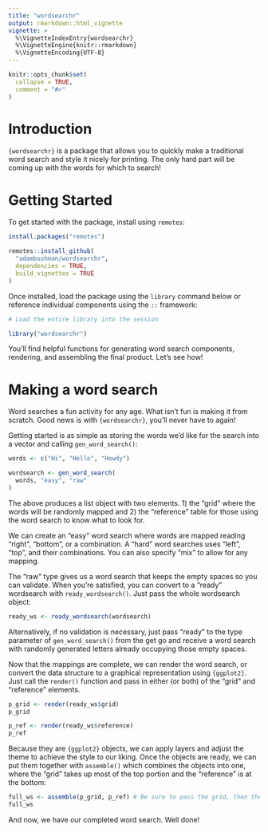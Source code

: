 ```yaml
---
title: "wordsearchr"
output: rmarkdown::html_vignette
vignette: >
  %\VignetteIndexEntry{wordsearchr}
  %\VignetteEngine{knitr::rmarkdown}
  %\VignetteEncoding{UTF-8}
---
```


```r
knitr::opts_chunk$set(
  collapse = TRUE,
  comment = "#>"
)
```

# Introduction

`{wordsearchr}` is a package that allows you to quickly make a traditional word search and style it nicely for printing. The only hard part will be coming up with the words for which to search!

# Getting Started

To get started with the package, install using `remotes`:

```r
install.packages("remotes")

remotes::install_github(
  "adambushman/wordsearchr", 
  dependencies = TRUE, 
  build_vignettes = TRUE
)
```

Once installed, load the package using the `library` command below or reference individual components using the `::` framework:

```r
# Load the entire library into the session

library("wordsearchr")
```

You'll find helpful functions for generating word search components, rendering, and assembling the final product. Let's see how!

# Making a word search

Word searches a fun activity for any age. What isn't fun is making it from scratch. Good news is with `{wordsearchr}`, you'll never have to again! 

Getting started is as simple as storing the words we'd like for the search into a vector and calling `gen_word_search()`:

```r
words <- c("Hi", "Hello", "Howdy")

wordsearch <- gen_word_search(
  words, "easy", "raw"
)
```

The above produces a list object with two elements. 1) the "grid" where the words will be randomly mapped and 2) the "reference" table for those using the word search to know what to look for.

We can create an "easy" word search where words are mapped reading "right", "bottom", or a combination. A "hard" word searches uses "left", "top", and their combinations. You can also specify "mix" to allow for any mapping.

The "raw" type gives us a word search that keeps the empty spaces so you can validate. When you're satisfied, you can convert to a "ready" wordsearch with `ready_wordsearch()`. Just pass the whole wordsearch object:

```r
ready_ws <- ready_wordsearch(wordsearch)
```

Alternatively, if no validation is necessary, just pass "ready" to the type parameter of `gen_word_search()` from the get go and receive a word search with randomly generated letters already occupying those empty spaces.

Now that the mappings are complete, we can render the word search, or convert the data structure to a graphical representation using `{ggplot2}`. Just call the `render()` function and pass in either (or both) of the "grid" and "reference" elements.

```r
p_grid <- render(ready_ws$grid)
p_grid

p_ref <- render(ready_ws$reference)
p_ref
```

Because they are `{ggplot2}` objects, we can apply layers and adjust the theme to achieve the style to our liking. Once the objects are ready, we can put them together with `assemble()` which combines the objects into one, where the "grid" takes up most of the top portion and the "reference" is at the bottom:

```r
full_ws <- assemble(p_grid, p_ref) # Be sure to pass the grid, then the reference
full_ws
```

And now, we have our completed word search. Well done!
